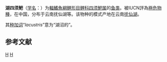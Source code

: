 {{Speciesbox
| status = PE | status_system = IUCN3.1
| status_ref = <ref name=IUCN>{{Cite journal | author = Zhao, H. | title = ''Poropuntius chonglingchungi'' | journal = [[The_IUCN_Red_List_of_Threatened_Species|The IUCN Red List of Threatened Species]] | volume = 2011 | page = e.T166192A6189259 | publisher = [[IUCN|IUCN]] | date = 2011 | url = http://www.iucnredlist.org/details/166192/0 | doi = 10.2305/IUCN.UK.2011-2.RLTS.T166192A6189259.en | access-date = 13 December 2017 | archive-date = 2018-10-01 | archive-url = https://web.archive.org/web/20181001150634/http://www.iucnredlist.org/details/166192/0 | dead-url = no }}</ref>
| genus = Poropuntius
| species = chonglingchungi
| authority = ([[张春霖|T. L. Tchang]], 1938)<ref>{{FishBase|Poropuntius|chonglingchungi}}</ref>
| synonyms = *''Barbus chonglingchungi'' <small>Tchang, 1938</small> 
*''Barbodes chonglingchungi'' <small>(Tchang, 1938)</small> 
*''Barbodes lacustris'' <small>Wu, 1977</small> 
*''Puntius pachygnathus'' <small>Wang, Zhuang & Gao, 1982</small> 
}}
'''湖四须鲃'''（[[学名|学名]]：{{lang|la|''Barbodes lacustris''}}）为[[輻鰭魚綱|輻鰭魚綱]][[鲤形目|鲤形目]][[鲤科|鲤科]][[四须鲃属|四须鲃属]]的[[鱼类|鱼类]]。被IUCN評為[[極危物種|極危物種]]，在中国，分布于云南抚仙湖等。该物种的模式产地在云南[[抚仙湖|抚仙湖]]。

其[[种加词|种加词]]“''lacustris''”意为“湖沼的”。

== 参考文献 ==
{{reflist}}

{{Taxonbar|from=Q2512054}}

[[Category:四须鲃属|H]]
[[Category:1938年描述的魚類|H]]


{{鯉形目小作品}}